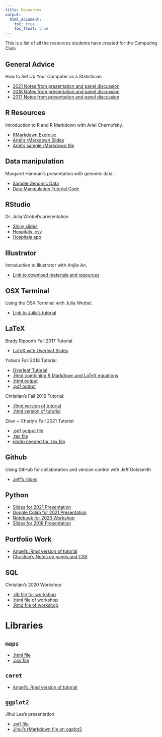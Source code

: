 ```yaml
---
title: Resources
output:
  html_document:
    toc: true
    toc_float: true
---
```


This is a list of all the resources students have created for the Computing Club:

## General Advice

How to Set Up Your Computer as a Statistician

* [2021 Notes from presentation and panel discussion](resources_files/computing_club_minutes_20212109.pdf)
* [2018 Notes from presentation and panel discussion](resources_files/Computing_Club Minutes_September_2018.pdf)
* [2017 Notes from presentation and panel discussion](resources_files/computer_091117.pdf)

## R Resources

Introduction to R and R Markdown with Ariel Chernofsky.

* [RMarkdown Exercise](resources_files/RMD_Exercise.pdf)
* [Ariel's rMarkdown Slides](resources_files/RMD_slides.pdf)
* [Ariel's sample rMarkdown file](resources_files/SampleRMD.rmd)

## Data manipulation

Margaret Hannum's presentation with genomic data.

* [Sample Genomic Data](resources_files/Manipulation_Data.zip)
* [Data Manipulation Tutorial Code](resources_files/cbcc_100917.R)

## RStudio

Dr. Julia Wrobel's presentation

* [Shiny slides](resources_files/shinySlides.html)
* [Hospitals .csv](resources_files/Hospital.csv)
* [Hospitals app](resources_files/hospitalApp.zip)

## Illustrator

Introduction to Illustrator with Anjile An. 

* [Link to download materials and resources](http://tinyurl.com/k8ya4gk)

## OSX Terminal

Using the OSX Terminal with Julia Wrobel. 

* [Link to Julia's tutorial](http://juliawrobel.com/tutorials/osx_terminal.html)

## LaTeX

Brady Rippon's Fall 2017 Tutorial

* [LaTeX with Overleaf Slides](resources_files/latex_101617.pdf)

Yutao's Fall 2018 Tutorial

* [Overleaf Tutorial](https://v2.overleaf.com/read/fdxyszqvstzn)
* [.Rmd combining R Markdown and LaTeX equations](resources_files/computing-club-tutorial-latex.Rmd)
* [.html output](resources_files/computing-club-tutorial-latex.html)
* [.pdf output](resources_files/computing-club-tutorial-latex.pdf)

Christian's Fall 2019 Tutorial:

- [.Rmd version of tutorial](resources_files/latex-presentation.Rmd)
- [.html version of tutorial](resources_files/latex-presentation.html)

Zilan + Charly's Fall 2021 Tutorial

* [.pdf output file](resources_files/introduction_to_latex_2021_zilan/Introduction_to_LaTex.pdf)
* [.tex file](resources_files/introduction_to_latex_2021_zilan/main.tex)
* [photo needed for .tex file](resources_files/introduction_to_latex_2021_zilan/cu.jpg)

## Github

Using GitHub for collaboration and version control with Jeff Goldsmith

* [Jeff's slides](http://p8105.com/git.html)

## Python

* [Slides for 2021 Presentation](resources_files/Python_Pres_fall_2021.pdf)
* [Google Colab for 2021 Presentation](https://colab.research.google.com/drive/1aZnKgFJRLZtT37AS8fM4yeOd_YbH9TuI?usp=sharing)
* [Notebook for 2020 Workshop](https://colab.research.google.com/drive/15JXH-_An70D7eTR6udDDcNezLHKU0W9x)
* [Slides for 2018 Presentation](https://docs.google.com/presentation/d/1HPGSbms3KJnowUIEx-ZG24GXSwM6zpMWXjrtyHhaDzs/edit#slide=id.g4360c0358c_0_5)

## Portfolio Work

* [Angel's .Rmd version of tutorial](resources_files/_site.yml)
* [Christian's Notes on pages and CSS](resources_files/website-presentation.html)

## SQL

Christian's 2020 Workshop

* [.db file for workshop](resources_files/sql-workshop.db)
* [.html file of workshop](resources_files/sql-workshop.html)
* [.Rmd file of workshop](resources_files/sql-workshop.Rmd)


# Libraries

## `maps`

* [.html file](resources_files/maps_tutorial.html)
* [.csv file](resources_files/provinces_italy.csv)

## `caret`

* [Angel's .Rmd version of tutorial](resources_files/caret_tutorial_computingclub.Rmd)

## `ggplot2`

Jihui Lee's presentation

* [.pdf file](resources_files/ggplot2.pdf)
* [Jihui's rMarkdown file on ggplot2](resources_files/ggplot2.rmd)


